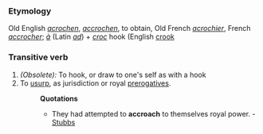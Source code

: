 ===Etymology===
Old English ''[[acrochen]]'', ''[[accrochen]]'', to obtain, Old French ''[[acrochier]]'', French ''[[accrocher]]''; ''[[à]]'' (Latin ''[[ad]]'') + ''[[croc]]'' hook (English [[crook]]
===Transitive verb===
#''(Obsolete):'' To hook, or draw to one's self as with a hook
#To [[usurp]], as jurisdiction or royal [[prerogatives]].
#:'''Quotations'''
#:*They had attempted to '''accroach''' to themselves royal power. - [[Stubbs]]
